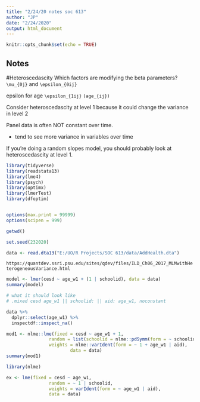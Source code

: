 ```yaml
---
title: "2/24/20 notes soc 613"
author: "JP"
date: "2/24/2020"
output: html_document
---
```


```r
knitr::opts_chunk$set(echo = TRUE)
```

## Notes

#Heteroscedascity
Which factors are modifying the beta parameters?
`\mu_{0j}` and `\epsilon_{0ij}`

epsilon for age `\epsilon_{1ij}` `(age_{ij})`

Consider heteroscedascity at level 1 because it could change the variance in level 2

Panel data is often NOT constant over time.

- tend to see more variance in variables over time

If you're doing a random slopes model, you should probably look at heteroscedascity at level 1. 

```r
library(tidyverse)
library(readstata13)
library(lme4)
library(psych)
library(optimx)
library(lmerTest)
library(dfoptim)


options(max.print = 99999)
options(scipen = 999)

getwd()

set.seed(232020)

data <- read.dta13("E:/UO/R Projects/SOC 613/data/AddHealth.dta")
```

`https://quantdev.ssri.psu.edu/sites/qdev/files/ILD_Ch06_2017_MLMwithHeterogeneousVariance.html`


```r
model <- lmer(cesd ~ age_w1 + (1 | schoolid), data = data)
summary(model)

# what it should look like
# .mixed cesd age_w1 || schoolid: || aid: age_w1, noconstant

data %>% 
  dplyr::select(age_w1) %>% 
  inspectdf::inspect_na()

mod1 <- nlme::lme(fixed = cesd ~ age_w1 + 1,  
                random = list(schoolid = nlme::pdSymm(form = ~ schoolid)),
                weights = nlme::varIdent(form = ~ 1 + age_w1 | aid),
                        data = data)
summary(mod1)

library(nlme)

ex <- lme(fixed = cesd ~ age_w1, 
                random = ~ 1 | schoolid,
                weights = varIdent(form = ~ age_w1 | aid), 
                data = data)


```

